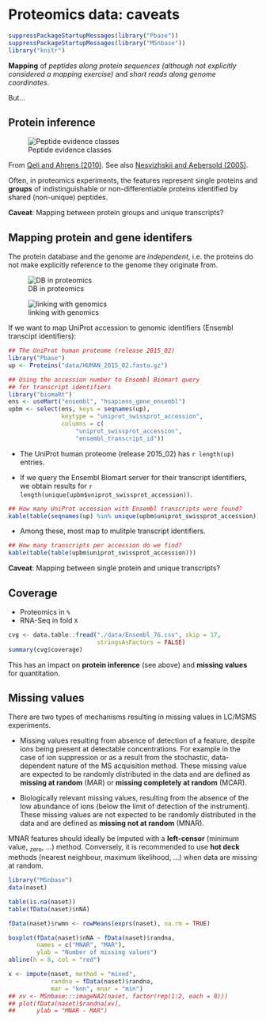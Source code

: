 # Proteomics data: caveats

```r
suppressPackageStartupMessages(library("Pbase"))
suppressPackageStartupMessages(library("MSnbase"))
library("knitr")
```

**Mapping** of *peptides along protein sequences (although not
  explicitly considered a mapping exercise)* and *short reads along
  genome coordinates*.

But...

## Protein inference

<!-- ![Basic peptide grouping](./figure/F5.large.jpg) -->


![Peptide evidence classes](./figure/nbt0710-647-F2.gif)

From [Qeli and Ahrens (2010)](http://www.ncbi.nlm.nih.gov/pubmed/20622826).
See also [Nesvizhskii and Aebersold (2005)](http://www.ncbi.nlm.nih.gov/pubmed/16009968).

Often, in proteomics experiments, the features represent single
proteins and **groups** of indistinguishable or non-differentiable
proteins identified by shared (non-unique) peptides.

**Caveat**: Mapping between protein groups and unique transcripts?

## Mapping protein and gene identifers

The protein database and the genome are _independent_, i.e. the
proteins do not make explicitly reference to the genome they originate
from.

![DB in proteomics](./figure/indep-prot-db.png)

![linking with genomics](./figure/gen-prot-db.png)

If we want to map UniProt accession to genomic identifiers (Ensembl
transcipt identifiers):


```r
## The UniProt human proteome (release 2015_02)
library("Pbase")
up <- Proteins("data/HUMAN_2015_02.fasta.gz")

## Using the accession number to Ensembl Biomart query
## for transcript identifiers
library("biomaRt")
ens <- useMart("ensembl", "hsapiens_gene_ensembl")
upbm <- select(ens, keys = seqnames(up),
               keytype = "uniprot_swissprot_accession",
               columns = c(
                   "uniprot_swissprot_accession",
                   "ensembl_transcript_id"))
```

- The UniProt human proteome (release 2015_02) has `r length(up)` entries.

- If we query the Ensembl Biomart server for their transcript
  identifiers, we obtain results for `r length(unique(upbm$uniprot_swissprot_accession))`.


```r
## How many UniProt accession with Ensembl transcripts were found?
kable(table(seqnames(up) %in% unique(upbm$uniprot_swissprot_accession)))
```

- Among these, most map to mulitple transcript identifiers.

```r
## How many transcripts per accession do we find?
kable(table(table(upbm$uniprot_swissprot_accession)))
```
**Caveat**: Mapping between single protein and unique transcripts?

## Coverage

- Proteomics in `%`
- RNA-Seq in fold `X`

```r
cvg <- data.table::fread("./data/Ensembl_76.csv", skip = 17,
                         stringsAsFactors = FALSE)
summary(cvg$coverage)
```

This has an impact on **protein inference** (see above) and **missing
values** for quantitation.

## Missing values

 There are two types of mechanisms resulting in missing values in
 LC/MSMS experiments.

- Missing values resulting from absence of detection of a feature,
  despite ions being present at detectable concentrations.  For
  example in the case of ion suppression or as a result from the
  stochastic, data-dependent nature of the MS acquisition
  method. These missing value are expected to be randomly distributed
  in the data and are defined as **missing at random** (MAR) or
  **missing completely at random** (MCAR).

- Biologically relevant missing values, resulting from the absence of
  the low abundance of ions (below the limit of detection of the
  instrument). These missing values are not expected to be randomly
  distributed in the data and are defined as **missing not at random**
  (MNAR).

MNAR features should ideally be imputed with a **left-censor**
(minimum value, ~zero~, ...)  method. Conversely, it is recommended to
use **hot deck** methods (nearest neighbour, maximum likelihood, ...)
when data are missing at random.

```r
library("MSnbase")
data(naset)

table(is.na(naset))
table(fData(naset)$nNA)

fData(naset)$rwmn <- rowMeans(exprs(naset), na.rm = TRUE)

boxplot(fData(naset)$nNA ~ fData(naset)$randna,
        names = c("MNAR", "MAR"),
        ylab = "Number of missing values")
abline(h = 8, col = "red")

x <- impute(naset, method = "mixed",
            randna = fData(naset)$randna,
            mar = "knn", mnar = "min")
## xv <- MSnbase:::imageNA2(naset, factor(rep(1:2, each = 8)))
## plot(fData(naset)$randna[xv],
##      ylab = "MNAR - MAR")
```


